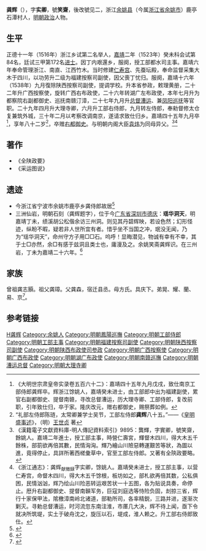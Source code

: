 {{明清人物信息框
| 姓名 = 龔輝
| 原名 =
| 圖片名稱= 
| 圖片大小 = 220px
| 圖片說明 = 
| 最高職務 = 通議大夫工部左侍郎
| 國家 = 大明
| 爵位 =
| 籍貫 = [[浙江|浙江]][[绍兴府|绍兴府]][[餘姚縣|餘姚縣]]
| 族裔 = 漢族
| 旗籍 = 
| 字號 = 字實卿，號笑齋
| 諡號 = 
| 出生日期 = 九月二十五日
| 出生地點 = 
| 逝世日期 = 嘉靖四十五年九月
| 逝世地點 = 
| 墓葬 =
| 配偶 =娶周氏
| 親屬 = 
| 出身 = 
*正德十一年丙子科舉人
*嘉靖二年（1523年）癸未科同進士出身
| 經歷 = 
| 著作 =
*《西槎彙草》
*《全陝政要略》
}}
'''龚辉'''（{{bd|1485年||1566年|}}），字'''实卿'''，號'''笑齋'''，後改號见二，浙江[[余姚县|余姚县]]（今属[[浙江省|浙江省]][[余姚市|余姚市]]）鹿亭石潭村人，[[明朝|明朝]][[政治|政治]]人物。

==生平==
正德十一年（1516年）浙江乡试第二名举人，[[嘉靖|嘉靖]]二年（1523年）癸未科会试第84名，廷试三甲第172名[[进士|进士]]。因丁内艰還乡，服阕，授工部都水司主事。嘉靖六年奉命管理浙江、南直、江西竹木。当时修建[[仁寿宫|仁寿宫]]、先蚕坛殿，奉命监督采集大木于四川，以功劳升二级为福建按察司副使，因父喪丁忧归。服阕，嘉靖十六年（1538年）九月復除陕西按察司副使，提调学校。升本省参政，敕理黄册，二十二年升广西按察使，旋转广西右布政使，二十六年转湖广左布政使，本年七月升为都察院右副都御史、巡抚南赣汀漳，二十七年九月升[[漕运总督|总督漕运]]、兼[[凤阳巡抚|凤阳巡抚]]等官职。二十九年四月升大理寺卿，六月升工部右侍郎，九月转左侍郎，奉勑督修太仓复兼筑外城，三十年二月以考察改调南京，遂请求致仕归乡。嘉靖四十五年九月卒<ref>《大明世宗肃皇帝实录卷五百六十二》：嘉靖四十五年九月戊戌，致仕南京工部侍郎龚辉卒。辉浙江馀姚人，嘉靖癸未进士，由工部郎中出为福建副使，累官右副都御史、提督南赣，寻改总督漕运，历大理寺卿、工部侍郎，复改前职，引年致仕归，卒于家。隆庆改元，赠右都御史，赐祭葬如例。</ref>，享年八十二岁<ref>“礼部左侍郎陈琏，太常卿兼学士吴节，工部左侍郎'''龚辉'''八十五。”——《[[皇明盛事述|皇明盛事述]]》，（明）[[王世贞|王世贞]] 著</ref>，卒赠[[右都御史|右都御史]]。与明朝内阁大臣[[袁炜|袁炜]]为同母异父。<ref>《漢籍電子文獻資料庫-明人傳記資料索引》9895：龔輝，字實卿，號笑齋，餘姚人。嘉靖二年進士，授工部主事，時營仁壽宮，輝督木四川，得大木五千餘株，部箚欲再倍其數，民情洶洶。輝乃繪山川險惡轉運艱苦等狀，為圖以進，竟得停止，具詳所著西槎彙草中，官至工部左侍郎。又著有全陝政要略。</ref><ref>《浙江通志》：龚辉<sub>献徵録</sub>字实卿，馀姚人。嘉靖癸未进士，授工部主事，以营仁寿宫，命督木四川，得大木五千馀根，板坊如之，部札欲再倍其数，公私俱困，民情汹汹，辉乃绘山川险恶转运艰苦状一十五图，各为贴说具奏，命停止。厯升右副都御史、提督南贑军务，巨寇刘庭选等恃险负固，刦掠三省，辉行十家保甲法，隂檄漳南岭北诸道，部勒所司，各率精鋭，三路并进，遂渐次剿灭。寻勅总督漕运，时河流忽东南注淮，市㕓几大决，辉不待上闻，亟下令就决所筑堤，实土于破舟沈之，旋压以石，堤成，淮人赖之。升工部右侍郎致仕。</ref>

==著作==
* 《全陕政要》
* 《采运图说》

==遗迹==
* 今浙江省宁波市余姚市鹿亭乡龚侍郎故居<ref name="龚辉遗迹">{{cite web|url=http://www.nbwb.net/wwpc/detail.asp?id=11078&NodeCode=001800110008|title=余姚发现明代能臣龚辉故居|publisher=宁波文化遗产保护网|date=2009-02-23|accessdate=2011年12月20日}}{{dead link|date=2018年5月 |bot=InternetArchiveBot |fix-attempted=yes }}</ref>
* 三洲仙岩，明朝石刻（龚辉题字），位于今[[广东省|广东省]][[深圳市|深圳市]][[德庆|德庆]]：'''瑶华洞天'''，明嘉靖丁未，绩溪胡公松偕余访三州洞。则见其丹碧辉映，若设色然；幻形怪迹，纵盼不暇，疑若非人世所宜有者。惜乎坐不当国之冲，珉没无闻，乃为“瑶华洞天”，命州守方子用□□石。呜呼！显晦潜见，物诚有幸有不幸，其于士□亦然，余□有感于兹洞且类士也，庸漫及之。余姚笑斋龚辉识。在三州岩，丁未为嘉靖二十六年。<ref name="龚辉题字">{{cite web|url=http://sz.deqing.org/deqing/2010/0827/215.html|title=三洲仙岩：明朝石刻——龚辉题字|publisher=《德庆州志》|date=时间:2010-08-27 16:16|accessdate=2011年12月20日|deadurl=yes|archiveurl=https://web.archive.org/web/20160304212544/http://sz.deqing.org/deqing/2010/0827/215.html|archivedate=2016年3月4日}}</ref>

==家族== 
曾祖龚志顥。祖父龚璋。父龚森，宿迁县丞。母方氏。具庆下。弟晃、耀、蘭、易、京<ref>{{Cite book|title=天一阁藏明代科举录选刊 登科录 点校本|last=龚延明主编|first=|publisher=宁波出版社|year=2016|isbn=978-7-5526-2320-8|location=宁波|pages=|quote=《天一閣藏明代科舉錄選刊.登科錄》之《嘉靖二年癸未科進士登科録》}}</ref>。

==参考链接==
{{reflist}}

{{嘉靖二年癸未科殿試金榜}}

{{Authority control}}

{{DEFAULTSORT:Gong龔}}
[[Category:龚姓|H龚辉]]
[[Category:余姚人|Category:余姚人]]
[[Category:明朝鳳陽巡撫|Category:明朝鳳陽巡撫]]
[[Category:明朝工部侍郎|Category:明朝工部侍郎]]
[[Category:明朝工部主事|Category:明朝工部主事]]
[[Category:明朝福建按察司副使|Category:明朝福建按察司副使]]
[[Category:明朝陕西按察司副使|Category:明朝陕西按察司副使]]
[[Category:明朝陕西布政使司参政|Category:明朝陕西布政使司参政]]
[[Category:明朝广西按察使|Category:明朝广西按察使]]
[[Category:明朝广西布政使|Category:明朝广西布政使]]
[[Category:明朝湖广布政使|Category:明朝湖广布政使]]
[[Category:明朝南赣巡撫|Category:明朝南赣巡撫]]
[[Category:明朝漕运总督|Category:明朝漕运总督]]
[[Category:明朝大理寺卿|Category:明朝大理寺卿]]